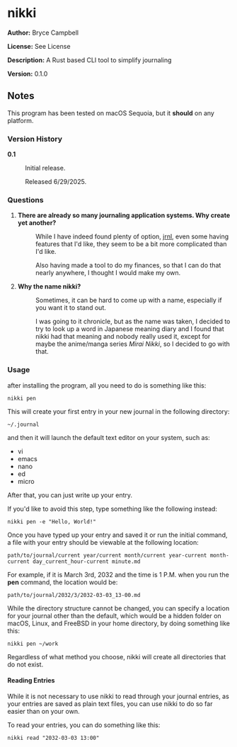 =nikki=

'''Author:''' Bryce Campbell

'''License:''' See License

'''Description:''' A Rust based CLI tool to simplify journaling

'''Version:''' 0.1.0

==Notes==

This program has been tested on macOS Sequoia, but it 
<strong>should</strong> on any platform.

===Version History===

<dl>
<dt style="font-weight:bold">0.1</dt>
<dd>
<p>Initial release.</p>
<p>Released 6/29/2025.</p>
</dd>
</dl>

===Questions===

<ol>
<li>
<dl>
<dt style="font-weight:bold">There are already so many journaling application systems. Why create yet another?</dt>
<dd>
<p>While I have indeed found plenty of option,
<a href="https://jrnl.sh/en/stable/">jrnl</a>, even 
some having features that I'd like, 
they seem to be a bit more complicated than I'd like.</p>
<p>Also having made a tool to do my finances, 
so that I can do that nearly anywhere, I thought I would make my own.</p>
</dd>
</dl>
</li>
<li>
<dl>
<dt style="font-weight:bold">Why the name nikki?</dt>
<dd>
<p>Sometimes, it can be hard to come up with a name, 
especially if you want it to stand out.</p>
<p>I was going to it chronicle, but as the name was taken, 
I decided to try to look up a word in Japanese meaning diary
and I found that nikki had that meaning and nobody really used it, 
except for maybe the anime/manga series <cite>Mirai Nikki</cite>, 
so I decided to go with that.</p>
</dd>
</dl>
</li>
</ol>

===Usage===

after installing the program, all you need to do is something like this:

<pre>
nikki pen
</pre>

This will create your first entry in your new journal in the following directory:

<pre>
~/.journal
</pre>

and then it will launch the default text editor on your system, such as:

* vi
* emacs
* nano
* ed
* micro

After that, you can just write up your entry.

If you'd like to avoid this step, type something like the following instead:

<pre>
nikki pen -e "Hello, World!"
</pre>

Once you have typed up your entry and saved it or run the initial command,
a file with your entry should be viewable at the following location:

<pre>
path/to/journal/current year/current month/current year-current month-current day_current_hour-current minute.md
</pre>

For example, if it is March 3rd, 2032 and the time is 1 P.M. 
when you run the <strong>pen</strong> command, the location would be:

<pre>
path/to/journal/2032/3/2032-03-03_13-00.md
</pre>

While the directory structure cannot be changed, 
you can specify a location for your journal other than the default, 
which would be a hidden folder on macOS, Linux, and FreeBSD in your home directory,
by doing something like this:

<pre>
nikki pen ~/work
</pre>

Regardless of what method you choose, 
nikki will create all directories that do not exist.

====Reading Entries====

While it is not necessary to use nikki to read 
through your journal entries, 
as your entries are saved as plain text files, 
you can use nikki to do so far easier than on your own.

To read your entries, you can do something like this:

<pre>
nikki read "2032-03-03 13:00"
</pre>